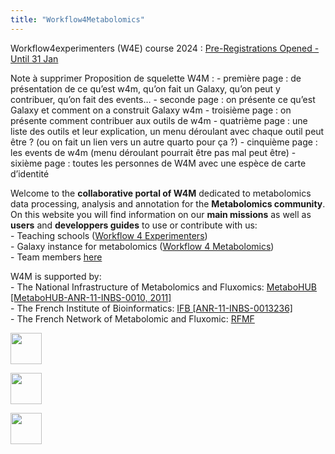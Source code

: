---
title: "Workflow4Metabolomics"
---

:::{.callout-important}
Workflow4experimenters (W4E) course 2024  : [Pre-Registrations Opened - Until 31 Jan](https://workflow4metabolomics.org/W4E2024)
:::

:::{.callout-note}
Note à supprimer
Proposition de squelette W4M :
-   première page : de présentation de ce qu'est w4m, qu'on fait un Galaxy, qu'on peut y contribuer, qu'on fait des events...
-   seconde page : on présente ce qu'est Galaxy et comment on a construit Galaxy w4m
-   troisième page : on présente comment contribuer aux outils de w4m
-   quatrième page : une liste des outils et leur explication, un menu déroulant avec chaque outil peut être ? (ou on fait un lien vers un autre quarto pour ça ?)
-   cinquième page : les events de w4m (menu déroulant pourrait être pas mal peut être)
-   sixième page : toutes les personnes de W4M avec une espèce de carte d'identité
:::

Welcome to the **collaborative portal of W4M** dedicated to metabolomics data processing,
analysis and annotation for the **Metabolomics community**. On this website you will find information on our **main 
missions** as well as **users** and **developpers guides** to use or contribute with us:  
  - Teaching schools ([Workflow 4 Experimenters](w4e2024.qmd))  
  - Galaxy instance for metabolomics ([Workflow 4 Metabolomics](galaxyW4M.qmd))  
  - Team members [here](listing_team.qmd)  

W4M is supported by:  
  - The National Infrastructure of Metabolomics and Fluxomics: [MetaboHUB [MetaboHUB-ANR-11-INBS-0010, 2011]](https://www.metabohub.fr/)  
  - The French Institute of Bioinformatics: [IFB [ANR-11-INBS-0013236]](https://www.france-bioinformatique.fr/)  
  - The French Network of Metabolomic and Fluxomic: [RFMF](https://www.rfmf.fr/)  

::: {layout-ncol=3}

[![](https://www.metabohub.fr/media/752){height=50}](https://www.metabohub.fr/)

[![](https://www.france-bioinformatique.fr/wp-content/uploads/logo-ifb-couleur.svg){height=50}](https://www.france-bioinformatique.fr/)

[![](https://www.rfmf.fr/wp-content/uploads/2020/06/logo_seul.png){height=50}](https://www.rfmf.fr/)

:::